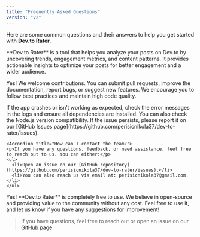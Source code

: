 ```yaml
---
title: "Frequently Asked Questions"
version: "v2"
---
```


Here are some common questions and their answers to help you get started with **Dev.to Rater**.

<AccordionGroup>
  <Accordion title="What is Dev.to Rater?">
    <p>**Dev.to Rater** is a tool that helps you analyze your posts on Dev.to by uncovering trends, engagement metrics, and content patterns. It provides actionable insights to optimize your posts for better engagement and a wider audience.</p>
  </Accordion>

<Accordion title="Can I contribute to the project?">
  <p>
    Yes! We welcome contributions. You can submit pull requests, improve the
    documentation, report bugs, or suggest new features. We encourage you to
    follow best practices and maintain high code quality.
  </p>
</Accordion>

<Accordion title="What should I do if the app crashes or doesn’t work?">
  <p>
    If the app crashes or isn’t working as expected, check the error messages in
    the logs and ensure all dependencies are installed. You can also check the
    Node.js version compatibility. If the issue persists, please report it on
    our [GitHub Issues
    page](https://github.com/perisicnikola37/dev-to-rater/issues).
  </p>
</Accordion>

    <Accordion title="How can I contact the team?">
    <p>If you have any questions, feedback, or need assistance, feel free to reach out to us. You can either:</p>
    <ul>
      <li>Open an issue on our [GitHub repository](https://github.com/perisicnikola37/dev-to-rater/issues).</li>
      <li>You can also reach us via email at: perisicnikola37@gmail.com.</li>
    </ul>

  </Accordion>

   <Accordion title="Is Dev.to Rater free to use?">
    <p>Yes! **Dev.to Rater** is completely free to use. We believe in open-source and providing value to the community without any cost. Feel free to use it, and let us know if you have any suggestions for improvement!</p>
  </Accordion>
</AccordionGroup>

> If you have questions, feel free to reach out or open an issue on our [GitHub page](https://github.com/perisicnikola37/dev-to-rater/issues).
